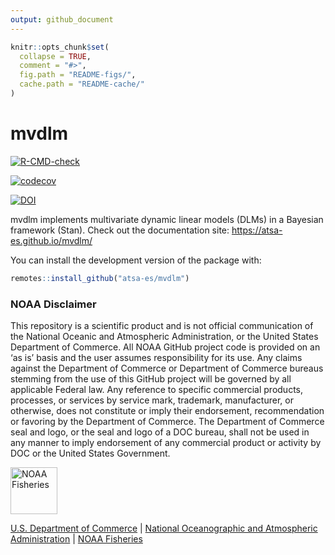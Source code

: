 ```yaml
---
output: github_document
---
```


<!-- README.md is generated from README.Rmd. Please edit that file -->

```r
knitr::opts_chunk$set(
  collapse = TRUE,
  comment = "#>",
  fig.path = "README-figs/",
  cache.path = "README-cache/"
)
```

# mvdlm

  <!-- badges: start -->
  [![R-CMD-check](https://github.com/atsa-es/mvdlm/workflows/R-CMD-check/badge.svg)](https://github.com/atsa-es/mvdlm/actions)
  <!-- badges: end -->
  
  <!-- badges: start -->
[![codecov](https://codecov.io/gh/atsa-es/mvdlm/graph/badge.svg?token=ABCN5Z1N5Y)](https://codecov.io/gh/atsa-es/mvdlm)
  <!-- badges: end -->
  
  [![DOI](https://zenodo.org/badge/538718637.svg)](https://zenodo.org/badge/latestdoi/538718637)

mvdlm implements multivariate dynamic linear models (DLMs) in a Bayesian framework (Stan). Check out the documentation site: [https://atsa-es.github.io/mvdlm/](https://atsa-es.github.io/mvdlm/)  

You can install the development version of the package with:

```r
remotes::install_github("atsa-es/mvdlm")
```

### NOAA Disclaimer 

This repository is a scientific product and is not official communication of the National Oceanic and Atmospheric Administration, or the United States Department of Commerce. All NOAA GitHub project code is provided on an ‘as is’ basis and the user assumes responsibility for its use. Any claims against the Department of Commerce or Department of Commerce bureaus stemming from the use of this GitHub project will be governed by all applicable Federal law. Any reference to specific commercial products, processes, or services by service mark, trademark, manufacturer, or otherwise, does not constitute or imply their endorsement, recommendation or favoring by the Department of Commerce. The Department of Commerce seal and logo, or the seal and logo of a DOC bureau, shall not be used in any manner to imply endorsement of any commercial product or activity by DOC or the United States Government.

<img src="https://raw.githubusercontent.com/nmfs-general-modeling-tools/nmfspalette/main/man/figures/noaa-fisheries-rgb-2line-horizontal-small.png" height="75" alt="NOAA Fisheries">

[U.S. Department of Commerce](https://www.commerce.gov/) | [National Oceanographic and Atmospheric Administration](https://www.noaa.gov) | [NOAA Fisheries](https://www.fisheries.noaa.gov/)

